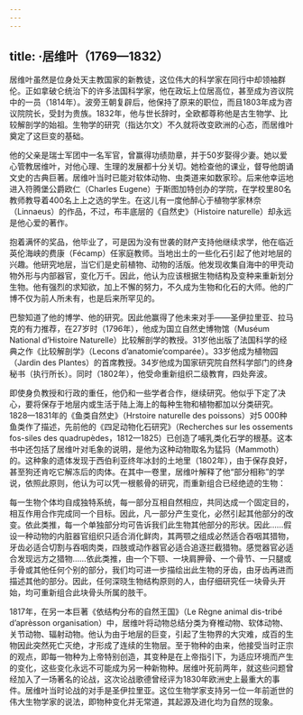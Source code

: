 ```yaml
---
---
---
```

title: ·居维叶（1769—1832）
---




居维叶虽然是位身处天主教国家的新教徒，这位伟大的科学家在同行中却领袖群伦。正如拿破仑统治下的许多法国科学家，他在政坛上位居高位，甚至成为咨议院中的一员（1814年）。波旁王朝复辟后，他保持了原来的职位，而且1803年成为咨议院院长，受封为贵族。1832年，他与世长辞时，全欧都尊称他是古生物学、比较解剖学的始祖。生物学的研究（指达尔文）不久就将改变欧洲的心态，而居维叶奠定了这巨变的基础。

他的父亲是瑞士军团中一名军官，曾赢得功绩勋章，并于50岁娶得少妻。她以爱心管教居维叶，对他心理、生理的发展都十分关切。她检查他的课业，督导他朗诵文史的古典巨著。居维叶当时已能对软体动物、虫类道来如数家珍。后来他幸运地进入符腾堡公爵欧仁（Charles Eugene）于斯图加特创办的学院，在学校里80名教师教导着400名上上之选的学生。在这儿有一度他醉心于植物学家林奈（Linnaeus）的作品，不过，布丰底层的《自然史》（Histoire naturelle）却永远是他心爱的著作。

抱着满怀的奖品，他毕业了，可是因为没有世袭的财产支持他继续求学，他在临近英伦海峡的费康（Fécamp）任家庭教师。当地出土的一些化石引起了他对地层的兴趣。他研究地层，当它们是史前植物、动物的活版。他发现收集自海中的甲壳动物外形与内部器官，变化万千。因此，他认为应该根据生物结构及变种来重新划分生物。他有强烈的求知欲，加上不懈的努力，不久成为生物和化石的大师。他的广博不仅为前人所未有，也是后来所罕见的。

巴黎知道了他的博学、他的研究。因此他赢得了他未来对手——圣伊拉里亚、拉马克的有力推荐，在27岁时（1796年），他成为国立自然史博物馆（Muséum National d’Histoire Naturelle）比较解剖学的教授。31岁他出版了法国科学的经典之作《比较解剖学》（Lecons d’anatomie’comparée）。33岁他成为植物园（Jardin des Plantes）的首席教授。34岁他成为国家研究院自然科学部门的终身秘书（执行所长）。同时（1802年），他受命重新组织二级教育，四处奔波。

即使身负教授和行政的重任，他仍和一些学者合作，继续研究。他似乎下定了决心，要将保存于地层内或生活于陆上海上的每种生物和植物都加以分类研究。1828—1831年的《鱼类自然史》（Hrstoire naturelle des poissons）对5 000种鱼类作了描述，先前他的《四足动物化石研究》（Recherches sur les ossements fos-siles des quadrupèdes，1812—1825）已创造了哺乳类化石学的根基。这本书中还包括了居维叶对毛象的说明，是他为这种动物取名为猛犸（Mammoth）的。这种象的遗体发现于西伯利亚终年冰封的土地里（1802年），由于保存良好，甚至狗还肯吃它解冻后的肉体。在其中一卷里，居维叶解释了他“部分相称”的学说，依照此原则，他认为可以凭一根骸骨的研究，而重新组合已经绝迹的生物：

每一生物个体均自成独特系统，每一部分互相自然相应，共同达成一个固定目的，相互作用合作完成同一个目标。因此，凡一部分产生变化，必然引起其他部分的改变。依此类推，每一个单独部分均可告诉我们此生物其他部分的形状。因此……假设一种动物的内脏器官组织只适合消化鲜肉，其两颚之组成必然适合吞咽其猎物，牙齿必适合切割与吞咽肉类，四肢或动作器官必适合追逐拦截猎物。感觉器官必适合发现远方之猎物……依此类推，由一个下颚、一块肩胛骨、一个骨节、一只腿或手骨或其他任何个别的部分，我们均可进一步描绘出此生物的牙齿，由牙齿再进而描述其他的部分。因此，任何深晓生物结构原则的人，由仔细研究任一块骨头开始，均可重新组合此块骨头所属的肢干。



1817年，在另一本巨著《依结构分布的自然王国》（Le Règne animal dis-tribé d’aprèsson organisation）中，居维叶将动物总结分类为脊椎动物、软体动物、关节动物、辐射动物。他认为由于地层的巨变，引起了生物界的大灾难，成百的生物因此突然死亡灭绝，才形成了连续的生物层。至于物种的由来，他接受当时正宗的观点，即每一物种为上帝特别创造，其变种是在上帝指引下，为适应环境而产生的变化，这些变化永远不可能成为另一种新物种。居维叶死前两年，就这些问题曾经加入了一场著名的论战，这次论战歌德曾经评为1830年欧洲史上最重大的事件。居维叶当时论战的对手是圣伊拉里亚。这位生物学家支持另一位一年前逝世的伟大生物学家的说法，即物种变化并无常道，其起源及进化均为自然的现象。